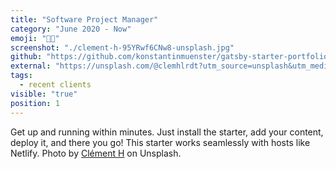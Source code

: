 ```yaml
---
title: "Software Project Manager"
category: "June 2020 - Now"
emoji: "👩‍💻"
screenshot: "./clement-h-95YRwf6CNw8-unsplash.jpg"
github: "https://github.com/konstantinmuenster/gatsby-starter-portfolio-minimal"
external: "https://unsplash.com/@clemhlrdt?utm_source=unsplash&utm_medium=referral&utm_content=creditCopyText"
tags:
  - recent clients
visible: "true"
position: 1
---
```


Get up and running within minutes. Just install the starter, add your content, deploy it, and there you go! This starter works seamlessly with hosts like Netlify. Photo by <a href="https://unsplash.com/@clemhlrdt?utm_source=unsplash&utm_medium=referral&utm_content=creditCopyText" target="_blank" rel="nofollow noopener noreferrer" aria-label="External Link">Clément H</a> on Unsplash.